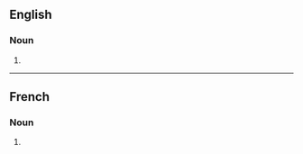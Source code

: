 ==English==

===Noun===
{{head|en|noun form}}

# {{plural of|en|commando}}

----

==French==

===Noun===
{{head|fr|noun form|g=m}}

# {{plural of|fr|commando}}